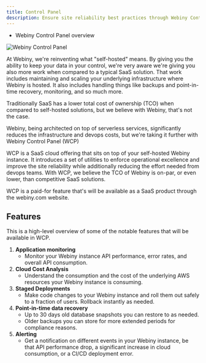 ```yaml
---
title: Control Panel
description: Ensure site reliability best practices through Webiny Control Panel.
---
```



<Alert type="success" title="WHAT YOU'LL LEARN">

- Webiny Control Panel overview

</Alert>

![Webiny Control Panel](./assets/webiny-control-panel.png)

At Webiny, we're reinventing what "self-hosted" means. By giving you the ability to keep your data in your control, we're very aware we're giving you also more work when compared to a typical SaaS solution. That work includes maintaining and scaling your underlying infrastructure where Webiny is hosted. It also includes handling things like backups and point-in-time recovery, monitoring, and so much more.

Traditionally SaaS has a lower total cost of ownership (TCO) when compared to self-hosted solutions, but we believe with Webiny, that's not the case.

Webiny, being architected on top of serverless services, significantly reduces the infrastructure and devops costs, but we're taking it further with Webiny Control Panel (WCP)

WCP is a SaaS cloud offering that sits on top of your self-hosted Webiny instance. It introduces a set of utilities to enforce operational excellence and improve the site reliability while additionally reducing the effort needed from devops teams. With WCP, we believe the TCO of Webiny is on-par, or even lower, than competitive SaaS solutions.

WCP is a paid-for feature that's will be available as a SaaS product through the webiny.com website.

## Features

This is a high-level overview of some of the notable features that will be available in WCP.

1. **Application monitoring**
   - Monitor your Webiny instance API performance, error rates, and overall API consumption.
2. **Cloud Cost Analysis**
   - Understand the consumption and the cost of the underlying AWS resources your Webiny instance is consuming.
3. **Staged Deployments**
   - Make code changes to your Webiny instance and roll them out safely to a fraction of users. Rollback instantly as needed.
4. **Point-in-time data recovery**
   - Up to 30 days old database snapshots you can restore to as needed.
   - Older backups you can store for more extended periods for compliance reasons.
5. **Alerting**
   - Get a notification on different events in your Webiny instance, be that API performance drop, a significant increase in cloud consumption, or a CI/CD deployment error.
